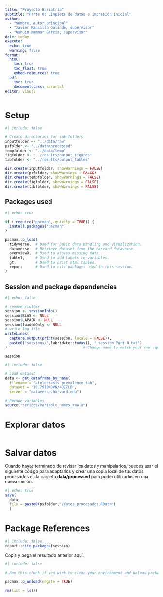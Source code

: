 ```yaml
---
title: "Proyecto Bariatría"
subtitle: "Parte 0: Limpieza de datos e impresión inicial"
author: 
  - "nombre, autor principal"
  - "Javier Mancilla Galindo, supervisor"
  - "Ashuin Kammar García, supervisor"
date: today
execute: 
  echo: true
  warning: false
format:
  html:
    toc: true
    toc_float: true
    embed-resources: true
  pdf: 
    toc: true
    documentclass: scrartcl
editor: visual
---
```


\pagebreak

# Setup

```r
#| include: false  

# Create directories for sub-folders  
inputfolder <- "../data/raw"
psfolder <- "../data/processed"
tempfolder <- "../data/temp"
figfolder <- "../results/output_figures"
tabfolder <- "../results/output_tables"

dir.create(inputfolder, showWarnings = FALSE)
dir.create(psfolder, showWarnings = FALSE)
dir.create(tempfolder, showWarnings = FALSE)
dir.create(figfolder, showWarnings = FALSE)
dir.create(tabfolder, showWarnings = FALSE)
```

## Packages used

```r
#| echo: true 

if (!require("pacman", quietly = TRUE)) {
  install.packages("pacman")
}

pacman::p_load(
  tidyverse,  # Used for basic data handling and visualization.
  dataverse,  # Retrieve dataset from the Harvard dataverse. 
  overviewR,  # Used to assess missing data.
  table1,     # Used to add labels to variables.
  gt,         # Used to print html tables.  
  report      # Used to cite packages used in this session.   
)
```

\pagebreak

## Session and package dependencies

```r
#| echo: false  

# remove clutter
session <- sessionInfo()
session$BLAS <- NULL
session$LAPACK <- NULL
session$loadedOnly <- NULL
# write log file
writeLines(
  capture.output(print(session, locale = FALSE)),
  paste0("sessions/",lubridate::today(), "_session_Part_0.txt")
)                                   # Change name to match your new .qmd file.

session
```

```r
#| include: false  

# Load dataset  
data <- get_dataframe_by_name(
  filename = "atelectasis_prevalence.tab",
  dataset = "10.7910/DVN/4JZZLB", 
  server = "dataverse.harvard.edu")

# Recode variables  
source("scripts/variable_names_raw.R")
```

\pagebreak

# Explorar datos

```r

```


# Salvar datos 

Cuando hayas terminado de revisar los datos y manipularlos, puedes usar el siguiente código para adaptarlos y crear una copia local de tus datos procesados en la carpeta **data/processed** para poder utilizarlos en una nueva sesión.  

```r
#| echo: true
save(
  data, 
  file = paste0(psfolder,"/datos_procesados.RData")
  )
```



# Package References 

```r
#| include: false
report::cite_packages(session)
```

Copia y pega el resultado anterior aquí. 

```r
#| include: false

# Run this chunk if you wish to clear your environment and unload packages.

pacman::p_unload(negate = TRUE)

rm(list = ls())
```